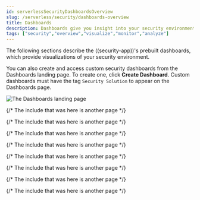 ```yaml
---
id: serverlessSecurityDashboardsOverview
slug: /serverless/security/dashboards-overview
title: Dashboards
description: Dashboards give you insight into your security environment.
tags: ["security","overview","visualize","monitor","analyze"]
---
```


<div id="dashboards-overview"></div>

The following sections describe the ((security-app))'s prebuilt dashboards, which provide visualizations of your security environment.

You can also create and access custom security dashboards from the Dashboards landing page. To create one, click **Create Dashboard**. Custom dashboards must have the tag `Security Solution` to appear on the Dashboards page.

![The Dashboards landing page](../images/dashboards-overview/-dashboards-dashboards-landing-page.png)

{/* The include that was here is another page */}

{/* The include that was here is another page */}

{/* The include that was here is another page */}

{/* The include that was here is another page */}

{/* The include that was here is another page */}

{/* The include that was here is another page */}

{/* The include that was here is another page */}

{/* The include that was here is another page */}
